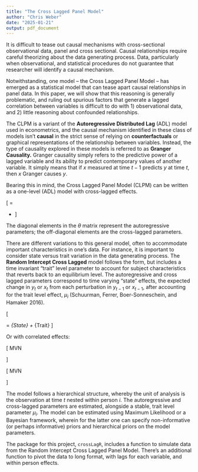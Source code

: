 ```yaml
---
title: "The Cross Lagged Panel Model"
author: "Chris Weber"
date: "2025-01-21"
output: pdf_document
---
```


It is difficult to tease out causal mechanisms with cross-sectional observational data, panel and cross sectional. Causal relationships require careful theorizing about the data generating process. Data, particularly when observational, and statistical procedures do not guarantee that researcher will identify a causal mechanism.

Notwithstanding, one model – the Cross Lagged Panel Model – has emerged as a statistical model that can tease apart causal relationships in panel data. In this paper, we will show that this reasoning is generally problematic, and ruling out spurious factors that generate a lagged correlation between variables is difficult to do with 1) observational data, and 2) little reasoning about confounded relationships.

The CLPM is a variant of the **Autoregressive Distributed Lag** (ADL) model used in econometrics, and the causal mechanism identified in these class of models isn't **causal** in the strict sense of relying on **counterfactuals** or graphical representations of the relationship between variables. Instead, the type of causality explored in these models is referred to as **Granger Causality.** Granger causality simply refers to the predictive power of a lagged variable and its ability to predict contemporary values of another variable. It simply means that if $x$ measured at time $t-1$ predicts $y$ at time $t$, then $x$ Granger causes $y$.

Bearing this in mind, the Cross Lagged Panel Model (CLPM) can be written as a one-level (ADL) model with cross-lagged effects.

\[
\begin{bmatrix}
 y_{it}\\
 x_{it}
\end{bmatrix}
=
\begin{bmatrix}
\theta_{1y} & \theta_{1x}  \\
\theta_{2y} & \theta_{2x}  
\end{bmatrix}
\begin{bmatrix}
y_{it-1} \\ x_{t-1}  
\end{bmatrix}
-   
\begin{bmatrix}
e_{y,it}\\
e_{x,it}
\end{bmatrix}
\]

The diagonal elements in the $\theta$ matrix represent the autoregressive parameters; the off-diagonal elements are the cross-lagged parameters.

There are different variations to this general model, often to accommodate important characteristics in one's data. For instance, it is important to consider state versus trait variation in the data generating process. The **Random Intercept Cross Lagged** model follows the form, but includes a time invariant "trait" level parameter to account for subject characteristics that reverts back to an equilibrium level. The autoregressive and cross lagged parameters correspond to time varying "state" effects, the expected change in $y_t$ or $x_t$ from each perturbation in $y_{t-1}$ or $x_{t-1}$, after accounting for the trait level effect, $\mu_i$ (Schuurman, Ferrer, Boer-Sonneschein, and Hamaker 2016).

\[
\begin{bmatrix}
 y_{it}\\
 x_{it}
\end{bmatrix}
=
\underbrace{
\begin{bmatrix}
\theta_{1y} & \theta_{1x}  \\
\theta_{2y} & \theta_{2x}  
\end{bmatrix}
\begin{bmatrix}
y_{it-1} \\ x_{t-1}  
\end{bmatrix}
+
\begin{bmatrix}
e_{y,it}\\
e_{x,it}
\end{bmatrix}
}_{State}
+
\underbrace{
\begin{bmatrix}
\mu_{y,i}\\
\mu_{x,i}
\end{bmatrix}
}_{Trait}
\]

\begin{align*}
e_{y,it} &\sim N(0, \sigma^2_y) \\
e_{x,it} &\sim N(0, \sigma^2_x) \\
\mu_{y,i} &\sim N(\bar{\mu}_y, \sigma^2_{\mu_y}) \\
\mu_{x,i} &\sim N(\bar{\mu}_x, \sigma^2_{\mu_x})
\end{align*}

Or with correlated effects:

\[
\begin{bmatrix}
e_{y,it}\\
e_{x,it}
\end{bmatrix}
\sim MVN
\begin{bmatrix}
0,
\begin{bmatrix}
\sigma^2_{e_y} & \sigma^2_{e_y, e_x} \\
\sigma^2_{e_y, e_x} & \sigma^2_{e_x}  
\end{bmatrix}
\end{bmatrix}
\]

\[
\begin{bmatrix}
\mu_{y,i}\\
\mu_{x,i}
\end{bmatrix}
\sim MVN
\begin{bmatrix}
\begin{bmatrix}
\bar{\mu}_y \\
\bar{\mu}_x
\end{bmatrix},
\begin{bmatrix}
\sigma^2_{\mu_y} & \sigma^2_{\mu_y, \mu_x} \\
\sigma^2_{\mu_y, \mu_x} & \sigma^2_{\mu_x}  
\end{bmatrix}
\end{bmatrix}
\]

The model follows a hierarchical structure, whereby the unit of analysis is the observation at time $t$ nested within person $i$. The autoregressive and cross-lagged parameters are estimated, alongside a stable, trait level parameter $\mu_i$. The model can be estimated using Maximum Likelihood or a Bayesian framework, wherein for the latter one can specify non-informative (or perhaps informative) priors and hierarchical priors on the model parameters.

The package for this project, `crossLagR`, includes a function to simulate data from the Random Intercept Cross Lagged Panel Model. There's an additional function to pivot the data to long format, with lags for each variable, and within person effects.
